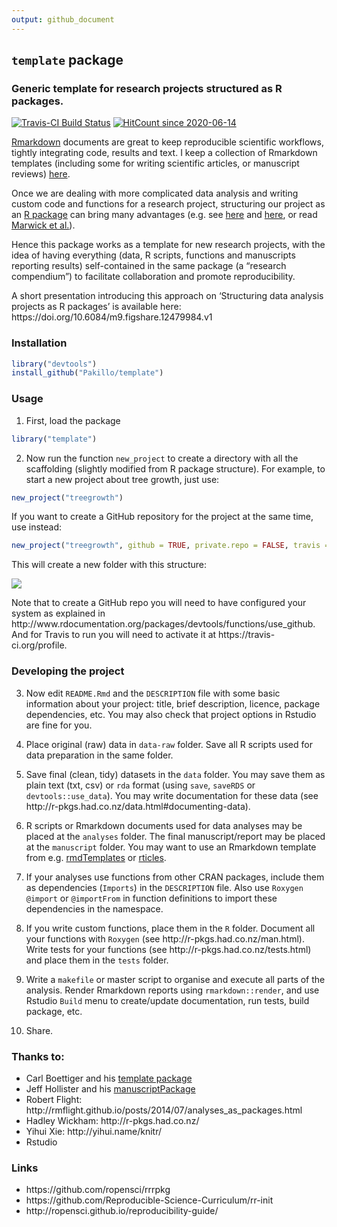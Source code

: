 ```yaml
---
output: github_document
---
```


## `template` package

### Generic template for research projects structured as R packages.


[![Travis-CI Build Status](https://travis-ci.org/Pakillo/template.svg?branch=master)](https://travis-ci.org/Pakillo/template)
[![HitCount since 2020-06-14](http://hits.dwyl.com/Pakillo/template.svg)](http://hits.dwyl.com/Pakillo/template)


[Rmarkdown](http://rmarkdown.rstudio.com/index.html) documents are great to keep 
reproducible scientific workflows, tightly integrating code, results and text. I keep a collection of Rmarkdown templates (including some for writing scientific articles, or manuscript reviews) [here](https://github.com/Pakillo/rmdTemplates).

Once we are dealing with more complicated data analysis and writing custom code and functions for a research project, structuring our project as an [R package](http://r-pkgs.had.co.nz/) can bring many advantages (e.g. see [here](http://rmflight.github.io/post/analyses-as-packages/) and [here](https://github.com/ropensci/rrrpkg), or read [Marwick et al.](https://doi.org/10.7287/peerj.preprints.3192v2)). 

Hence this package works as a template for new research projects, with the idea of having everything (data, R scripts, functions and manuscripts reporting results) self-contained in the same package (a "research compendium") to facilitate collaboration and promote reproducibility.

A short presentation introducing this approach on 'Structuring data analysis projects as R packages' is available here: https://doi.org/10.6084/m9.figshare.12479984.v1


### Installation

```r
library("devtools")
install_github("Pakillo/template")
```


### Usage

1. First, load the package

```r
library("template")
```

2. Now run the function `new_project` to create a directory with all the scaffolding (slightly modified from R package structure). For example, to start a new project about tree growth, just use:

```r
new_project("treegrowth")
```

If you want to create a GitHub repository for the project at the same time, use instead:

```r
new_project("treegrowth", github = TRUE, private.repo = FALSE, travis = TRUE)
```

This will create a new folder with this structure:

![](http://i.imgur.com/4BuMkCc.png?1)


Note that to create a GitHub repo you will need to have configured your system as explained in http://www.rdocumentation.org/packages/devtools/functions/use_github. And for Travis to run you will need to activate it at https://travis-ci.org/profile.


### Developing the project

3. Now edit `README.Rmd` and the `DESCRIPTION` file with some basic information about your project: title, brief description, licence, package dependencies, etc. You may also check that project options in Rstudio are fine for you.

4. Place original (raw) data in `data-raw` folder. Save all R scripts used for data preparation in the same folder.

5. Save final (clean, tidy) datasets in the `data` folder. You may save them as plain text (txt, csv) or `rda` format (using `save`, `saveRDS` or `devtools::use_data`). You may write documentation for these data (see http://r-pkgs.had.co.nz/data.html#documenting-data). 

6. R scripts or Rmarkdown documents used for data analyses may be placed at the `analyses` folder. The final manuscript/report may be placed at the `manuscript` folder. You may want to use an Rmarkdown template from e.g. [rmdTemplates](https://github.com/Pakillo/rmdTemplates) or [rticles](https://github.com/rstudio/rticles). 

7. If your analyses use functions from other CRAN packages, include them as dependencies (`Imports`) in the `DESCRIPTION` file. Also use `Roxygen` `@import` or `@importFrom` in function definitions to import these dependencies in the namespace.

8. If you write custom functions, place them in the `R` folder. Document all your functions with `Roxygen` (see http://r-pkgs.had.co.nz/man.html). Write tests for your functions (see http://r-pkgs.had.co.nz/tests.html) and place them in the `tests` folder.

9. Write a `makefile` or master script to organise and execute all parts of the analysis. Render Rmarkdown reports using `rmarkdown::render`, and use Rstudio `Build` menu to create/update documentation, run tests, build package, etc.

10. Share.


### Thanks to:

* Carl Boettiger and his [template package](https://github.com/cboettig/template)
* Jeff Hollister and his [manuscriptPackage](https://github.com/jhollist/manuscriptPackage)
* Robert Flight: http://rmflight.github.io/posts/2014/07/analyses_as_packages.html
* Hadley Wickham: http://r-pkgs.had.co.nz/
* Yihui Xie: http://yihui.name/knitr/
* Rstudio


### Links

* https://github.com/ropensci/rrrpkg
* https://github.com/Reproducible-Science-Curriculum/rr-init
* http://ropensci.github.io/reproducibility-guide/

